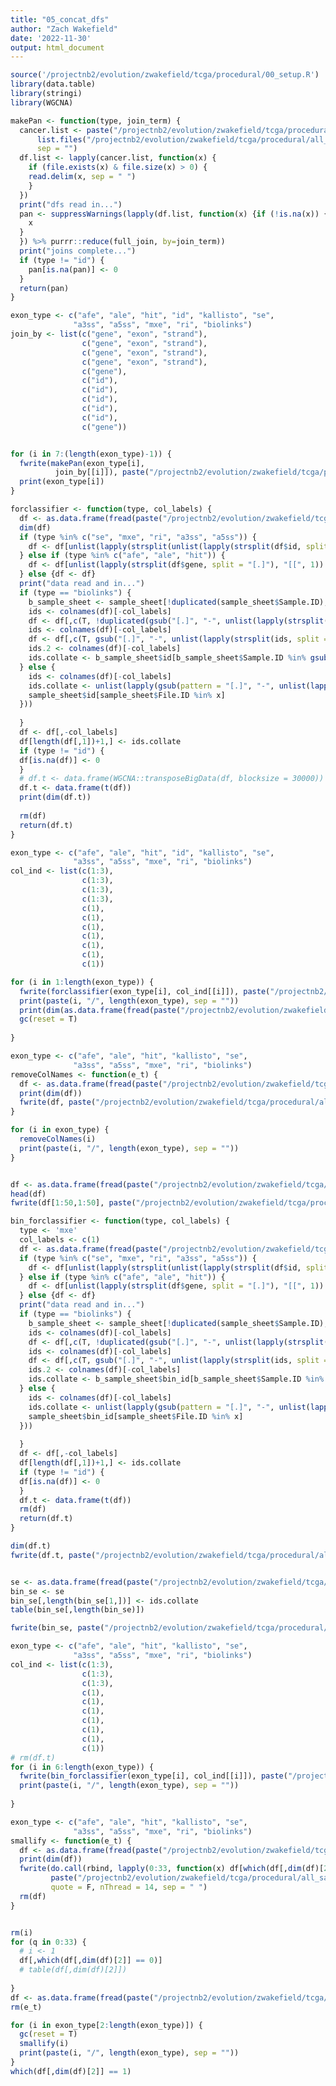 ```yaml
---
title: "05_concat_dfs"
author: "Zach Wakefield"
date: '2022-11-30'
output: html_document
---
```


```r
source('/projectnb2/evolution/zwakefield/tcga/procedural/00_setup.R')
library(data.table)
library(stringi)
library(WGCNA)
```



```r
makePan <- function(type, join_term) {
  cancer.list <- paste("/projectnb2/evolution/zwakefield/tcga/procedural/all_samples/dfs/",
      list.files("/projectnb2/evolution/zwakefield/tcga/procedural/all_samples/dfs/")[grep(type, list.files("/projectnb2/evolution/zwakefield/tcga/procedural/all_samples/dfs/"))],
      sep = "")
  df.list <- lapply(cancer.list, function(x) {
    if (file.exists(x) & file.size(x) > 0) {
    read.delim(x, sep = " ")
    }
  })
  print("dfs read in...")
  pan <- suppressWarnings(lapply(df.list, function(x) {if (!is.na(x)) {
    x
  }
  }) %>% purrr::reduce(full_join, by=join_term))
  print("joins complete...")
  if (type != "id") {
    pan[is.na(pan)] <- 0
  }
  return(pan)
}
```



```r
exon_type <- c("afe", "ale", "hit", "id", "kallisto", "se",
              "a3ss", "a5ss", "mxe", "ri", "biolinks")
join_by <- list(c("gene", "exon", "strand"),
                c("gene", "exon", "strand"),
                c("gene", "exon", "strand"),
                c("gene", "exon", "strand"),
                c("gene"),
                c("id"),
                c("id"),
                c("id"),
                c("id"),
                c("id"),
                c("gene"))


for (i in 7:(length(exon_type)-1)) {
  fwrite(makePan(exon_type[i],
          join_by[[i]]), paste("/projectnb2/evolution/zwakefield/tcga/procedural/all_samples/pan_cancer/full_", exon_type[i], "_df.txt", sep = ""), quote = F, sep = " ", nThread = 14)
  print(exon_type[i])
}
```

```r
forclassifier <- function(type, col_labels) {
  df <- as.data.frame(fread(paste("/projectnb2/evolution/zwakefield/tcga/procedural/all_samples/pan_cancer/full_", type, "_df.txt", sep = "")))
  dim(df)
  if (type %in% c("se", "mxe", "ri", "a3ss", "a5ss")) {
    df <- df[unlist(lapply(strsplit(unlist(lapply(strsplit(df$id, split = "[;]"), "[[", 1)), split = "[.]"), "[[", 1)) %in% substanceGenes,]
  } else if (type %in% c("afe", "ale", "hit")) {
    df <- df[unlist(lapply(strsplit(df$gene, split = "[.]"), "[[", 1)) %in% substanceGenes,]
  } else {df <- df}
  print("data read and in...")
  if (type == "biolinks") {
    b_sample_sheet <- sample_sheet[!duplicated(sample_sheet$Sample.ID),]
    ids <- colnames(df)[-col_labels]
    df <- df[,c(T, !duplicated(gsub("[.]", "-", unlist(lapply(strsplit(ids, split = "[.]"), function(x) paste(x[1:4], sep = ".", collapse = "."))))))]
    ids <- colnames(df)[-col_labels]
    df <- df[,c(T, gsub("[.]", "-", unlist(lapply(strsplit(ids, split = "[.]"), function(x) paste(x[1:4], sep = ".", collapse = ".")))) %in% b_sample_sheet$Sample.ID)]
    ids.2 <- colnames(df)[-col_labels]
    ids.collate <- b_sample_sheet$id[b_sample_sheet$Sample.ID %in% gsub("[.]", "-", unlist(lapply(strsplit(ids.2, split = "[.]"), function(x) paste(x[1:4], sep = ".", collapse = "."))))]
  } else {
    ids <- colnames(df)[-col_labels]
    ids.collate <- unlist(lapply(gsub(pattern = "[.]", "-", unlist(lapply(stri_split_fixed(ids, '.', n=2), "[[", 2))), function(x) {
    sample_sheet$id[sample_sheet$File.ID %in% x]
  }))
  
  }
  df <- df[,-col_labels]
  df[length(df[,1])+1,] <- ids.collate
  if (type != "id") {
  df[is.na(df)] <- 0
  }
  # df.t <- data.frame(WGCNA::transposeBigData(df, blocksize = 30000))
  df.t <- data.frame(t(df))
  print(dim(df.t))
  
  rm(df)
  return(df.t)
}

exon_type <- c("afe", "ale", "hit", "id", "kallisto", "se",
              "a3ss", "a5ss", "mxe", "ri", "biolinks")
col_ind <- list(c(1:3),
                c(1:3),
                c(1:3),
                c(1:3),
                c(1),
                c(1),
                c(1),
                c(1),
                c(1),
                c(1),
                c(1))

for (i in 1:length(exon_type)) {
  fwrite(forclassifier(exon_type[i], col_ind[[i]]), paste("/projectnb2/evolution/zwakefield/tcga/procedural/all_samples/for_classifier/", exon_type[i], '_forClassifier.txt', sep = ""), quote = F, nThread = 14, sep = " ")
  print(paste(i, "/", length(exon_type), sep = ""))
  print(dim(as.data.frame(fread(paste("/projectnb2/evolution/zwakefield/tcga/procedural/all_samples/for_classifier/", exon_type[i], '_nc_forClassifier.txt', sep = "")))))
  gc(reset = T)
  
}
```



```r
exon_type <- c("afe", "ale", "hit", "kallisto", "se",
              "a3ss", "a5ss", "mxe", "ri", "biolinks")
removeColNames <- function(e_t) {
  df <- as.data.frame(fread(paste("/projectnb2/evolution/zwakefield/tcga/procedural/all_samples/for_classifier/", e_t, '_forClassifier.txt', sep = ""), nThread = 14))
  print(dim(df))
  fwrite(df, paste("/projectnb2/evolution/zwakefield/tcga/procedural/all_samples/for_classifier/", e_t, '_nc_forClassifier.txt', sep = ""), quote = F, nThread = 14, sep = " ")
}

for (i in exon_type) {
  removeColNames(i)
  print(paste(i, "/", length(exon_type), sep = ""))
}


df <- as.data.frame(fread(paste("/projectnb2/evolution/zwakefield/tcga/procedural/all_samples/for_classifier/", exon_type[1], '_forClassifier.txt', sep = "")))
head(df)
fwrite(df[1:50,1:50], paste("/projectnb2/evolution/zwakefield/tcga/procedural/all_samples/for_classifier/", exon_type[1], 'smallify.txt', sep = ""), quote = F, nThread = 14, sep = " ")
```



```r
bin_forclassifier <- function(type, col_labels) {
  type <- 'mxe'
  col_labels <- c(1)
  df <- as.data.frame(fread(paste("/projectnb2/evolution/zwakefield/tcga/procedural/all_samples/pan_cancer/full_", type, "_df.txt", sep = "")))
  if (type %in% c("se", "mxe", "ri", "a3ss", "a5ss")) {
    df <- df[unlist(lapply(strsplit(unlist(lapply(strsplit(df$id, split = "[;]"), "[[", 1)), split = "[.]"), "[[", 1)) %in% substanceGenes,]
  } else if (type %in% c("afe", "ale", "hit")) {
    df <- df[unlist(lapply(strsplit(df$gene, split = "[.]"), "[[", 1)) %in% substanceGenes,]
  } else {df <- df}
  print("data read and in...")
  if (type == "biolinks") {
    b_sample_sheet <- sample_sheet[!duplicated(sample_sheet$Sample.ID),]
    ids <- colnames(df)[-col_labels]
    df <- df[,c(T, !duplicated(gsub("[.]", "-", unlist(lapply(strsplit(ids, split = "[.]"), function(x) paste(x[1:4], sep = ".", collapse = "."))))))]
    ids <- colnames(df)[-col_labels]
    df <- df[,c(T, gsub("[.]", "-", unlist(lapply(strsplit(ids, split = "[.]"), function(x) paste(x[1:4], sep = ".", collapse = ".")))) %in% b_sample_sheet$Sample.ID)]
    ids.2 <- colnames(df)[-col_labels]
    ids.collate <- b_sample_sheet$bin_id[b_sample_sheet$Sample.ID %in% gsub("[.]", "-", unlist(lapply(strsplit(ids.2, split = "[.]"), function(x) paste(x[1:4], sep = ".", collapse = "."))))]
  } else {
    ids <- colnames(df)[-col_labels]
    ids.collate <- unlist(lapply(gsub(pattern = "[.]", "-", unlist(lapply(stri_split_fixed(ids, '.', n=2), "[[", 2))), function(x) {
    sample_sheet$bin_id[sample_sheet$File.ID %in% x]
  }))
  
  }
  df <- df[,-col_labels]
  df[length(df[,1])+1,] <- ids.collate
  if (type != "id") {
  df[is.na(df)] <- 0
  }
  df.t <- data.frame(t(df))
  rm(df)
  return(df.t)
}

dim(df.t)
fwrite(df.t, paste("/projectnb2/evolution/zwakefield/tcga/procedural/all_samples/binary_for_classifier/", "se", '_forClassifier.txt', sep = ""), quote = F, nThread = 14, sep = " ")


se <- as.data.frame(fread(paste("/projectnb2/evolution/zwakefield/tcga/procedural/all_samples/for_classifier/se_nc_forClassifier.txt", sep = "")))
bin_se <- se
bin_se[,length(bin_se[1,])] <- ids.collate
table(bin_se[,length(bin_se)])

fwrite(bin_se, paste("/projectnb2/evolution/zwakefield/tcga/procedural/all_samples/binary_for_classifier/", "se", '_forClassifier.txt', sep = ""), quote = F, nThread = 14, sep = " ")

exon_type <- c("afe", "ale", "hit", "kallisto", "se",
              "a3ss", "a5ss", "mxe", "ri", "biolinks")
col_ind <- list(c(1:3),
                c(1:3),
                c(1:3),
                c(1),
                c(1),
                c(1),
                c(1),
                c(1),
                c(1),
                c(1))
# rm(df.t)
for (i in 6:length(exon_type)) {
  fwrite(bin_forclassifier(exon_type[i], col_ind[[i]]), paste("/projectnb2/evolution/zwakefield/tcga/procedural/all_samples/binary_for_classifier/", exon_type[i], '_forClassifier.txt', sep = ""), quote = F, nThread = 14, sep = " ")
  print(paste(i, "/", length(exon_type), sep = ""))
  
}


```
```r
exon_type <- c("afe", "ale", "hit", "kallisto", "se",
              "a3ss", "a5ss", "mxe", "ri", "biolinks")
smallify <- function(e_t) {
  df <- as.data.frame(fread(paste("/projectnb2/evolution/zwakefield/tcga/procedural/all_samples/for_classifier/", e_t, '_nc_forClassifier.txt', sep = ""), nThread = 14))
  print(dim(df))
  fwrite(do.call(rbind, lapply(0:33, function(x) df[which(df[,dim(df)[2]] == x)[1:20],])), 
         paste("/projectnb2/evolution/zwakefield/tcga/procedural/all_samples/for_classifier/", e_t, '_mini_nc_forClassifier.txt', sep = ""),
         quote = F, nThread = 14, sep = " ")
  rm(df)
}


rm(i)
for (q in 0:33) {
  # i <- 1
  df[,which(df[,dim(df)[2]] == 0)]
  # table(df[,dim(df)[2]])
  
}
df <- as.data.frame(fread(paste("/projectnb2/evolution/zwakefield/tcga/procedural/all_samples/pan_cancer/full_mxe_df.txt", sep = "")))
rm(e_t)

for (i in exon_type[2:length(exon_type)]) {
  gc(reset = T)
  smallify(i)
  print(paste(i, "/", length(exon_type), sep = ""))
}
which(df[,dim(df)[2]] == 1)

```
